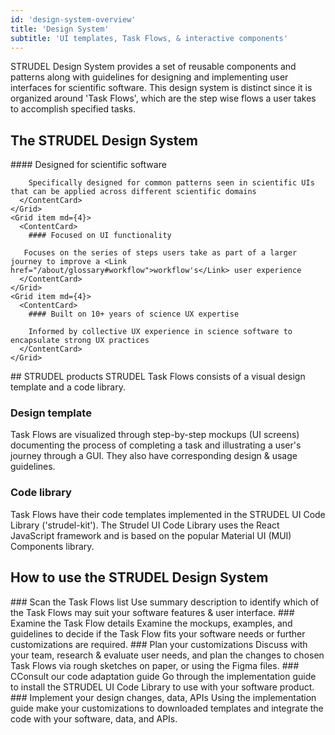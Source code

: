 ```yaml
---
id: 'design-system-overview'
title: 'Design System'
subtitle: 'UI templates, Task Flows, & interactive components'
---
```


<Hero>
  STRUDEL Design System provides a set of reusable components and patterns along with guidelines for designing and implementing user interfaces for scientific software. This design system is distinct since it is organized around 'Task Flows', which are the step wise flows a user takes to accomplish specified tasks. 

  ## The STRUDEL Design System

  <Grid container spacing={4}>
    <Grid item md={4}>
      <ContentCard>
        #### Designed for scientific software

        Specifically designed for common patterns seen in scientific UIs that can be applied across different scientific domains
      </ContentCard>
    </Grid>
    <Grid item md={4}>
      <ContentCard>
        #### Focused on UI functionality

       Focuses on the series of steps users take as part of a larger journey to improve a <Link href="/about/glossary#workflow">workflow's</Link> user experience
      </ContentCard>
    </Grid>
    <Grid item md={4}>
      <ContentCard>
        #### Built on 10+ years of science UX expertise

        Informed by collective UX experience in science software to encapsulate strong UX practices
      </ContentCard>
    </Grid>
  </Grid>
</Hero>
<PageContainer>
  ## STRUDEL products
  STRUDEL Task Flows consists of a visual design template and a code library.
  
  ### Design template
  Task Flows are visualized through step-by-step mockups (UI screens) documenting the process of completing a task and illustrating a user's journey through a GUI. They also have corresponding design & usage guidelines.

  ### Code library
  Task Flows have their code templates implemented in the STRUDEL UI Code Library ('strudel-kit'). The Strudel UI Code Library uses the React JavaScript framework and is based on the popular Material UI (MUI) Components library.

  ## How to use the STRUDEL Design System

  <ContentStepper>
    <ContentStep>
      <StepLabel>
        ### Scan the Task Flows list
      </StepLabel>
      <StepContent>
        Use summary description to identify which of the Task Flows may suit your software features & user interface.
      </StepContent>
    </ContentStep>
    <ContentStep>
      <StepLabel>
        ### Examine the Task Flow details
      </StepLabel>
      <StepContent>
        Examine the mockups, examples, and guidelines to decide if the Task Flow fits your software needs or further customizations are required.
      </StepContent>
    </ContentStep>
    <ContentStep>
      <StepLabel>
        ### Plan your customizations
      </StepLabel>
      <StepContent>
        Discuss with your team, research & evaluate user needs, and plan the changes to chosen Task Flows via rough sketches on paper, or using the Figma files.
      </StepContent>
    </ContentStep>
    <ContentStep>
      <StepLabel>
        ### CConsult our code adaptation guide
      </StepLabel>
      <StepContent>
        Go through the implementation guide to install the STRUDEL UI Code Library to use with your software product.
      </StepContent>
    </ContentStep>
    <ContentStep>
      <StepLabel>
        ### Implement your design changes, data, APIs
      </StepLabel>
      <StepContent>
        Using the implementation guide make your customizations to downloaded templates and integrate the code with your software, data, and APIs.
      </StepContent>
    </ContentStep>
  </ContentStepper>
</PageContainer>
